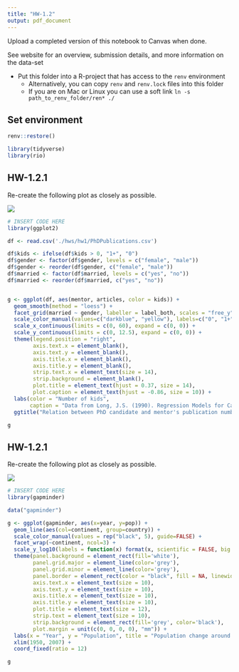 ```yaml
---
title: "HW-1.2"
output: pdf_document
---
```


Upload a completed version of this notebook to Canvas when done.

See website for an overview, submission details, and more information on the data-set 

* Put this folder into a R-project that has access to the `renv` environment 
  * Alternatively, you can copy `renv` and `renv.lock` files into this folder
  * If you are on Mac or Linux you can use a soft link `ln -s path_to_renv_folder/ren* ./`
  
## Set environment 
```r
renv::restore()

library(tidyverse)
library(rio)
```


## HW-1.2.1

Re-create the following plot as closely as possible. 

![](img/phd.png)

```r
# INSERT CODE HERE
library(ggplot2)

df <- read.csv('./hws/hw1/PhDPublications.csv')

df$kids <- ifelse(df$kids > 0, "1+", "0")
df$gender <- factor(df$gender, levels = c("female", "male"))
df$gender <- reorder(df$gender, c("female", "male"))
df$married <- factor(df$married, levels = c("yes", "no"))
df$married <- reorder(df$married, c("yes", "no"))


g <- ggplot(df, aes(mentor, articles, color = kids)) + 
  geom_smooth(method = "loess") + 
  facet_grid(married ~ gender, labeller = label_both, scales = "free_y", switch = "y") +
  scale_color_manual(values=c("darkblue", "yellow"), labels=c("0", "1+")) +
  scale_x_continuous(limits = c(0, 60), expand = c(0, 0)) +
  scale_y_continuous(limits = c(0, 12.5), expand = c(0, 0)) +
  theme(legend.position = "right",
        axis.text.x = element_blank(),
        axis.text.y = element_blank(),
        axis.title.x = element_blank(),
        axis.title.y = element_blank(),
        strip.text.x = element_text(size = 14),
        strip.background = element_blank(),
        plot.title = element_text(hjust = 0.37, size = 14),
        plot.caption = element_text(hjust = -0.86, size = 10)) +
  labs(color = "Number of kids",
       caption = "Data from Long, J.S. (1990). Regression Models for Categorical and Limited Dependent Variables.") +
  ggtitle("Relation between PhD candidate and mentor's publication number")

g
```

## HW-1.2.1

Re-create the following plot as closely as possible. 

![](img/gapminder.png)


```r
# INSERT CODE HERE
library(gapminder)

data("gapminder")

g <- ggplot(gapminder, aes(x=year, y=pop)) +
  geom_line(aes(col=continent, group=country)) +
  scale_color_manual(values = rep("black", 5), guide=FALSE) +
  facet_wrap(~continent, ncol=3) +
  scale_y_log10(labels = function(x) format(x, scientific = FALSE, big.mark = ",")) +
  theme(panel.background = element_rect(fill='white'),
        panel.grid.major = element_line(color='grey'),
        panel.grid.minor = element_line(color='grey'),
        panel.border = element_rect(color = "black", fill = NA, linewidth = 0.5),
        axis.text.x = element_text(size = 10),
        axis.text.y = element_text(size = 10),
        axis.title.x = element_text(size = 10),
        axis.title.y = element_text(size = 10),
        plot.title = element_text(size = 12),
        strip.text = element_text(size = 10),
        strip.background = element_rect(fill='grey', color='black'),
        plot.margin = unit(c(0, 0, 0, 0), "mm")) +
  labs(x = "Year", y = "Population", title = "Population change around the world, 1957-2007") +
  xlim(1950, 2007) +
  coord_fixed(ratio = 12)

g
```
